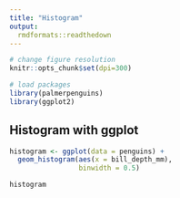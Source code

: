 ```yaml
---
title: "Histogram"
output: 
  rmdformats::readthedown  
---
```


```r
# change figure resolution
knitr::opts_chunk$set(dpi=300)

# load packages
library(palmerpenguins)
library(ggplot2)
```

## Histogram with ggplot
```r
histogram <- ggplot(data = penguins) +
  geom_histogram(aes(x = bill_depth_mm),
                 binwidth = 0.5)

histogram
```

